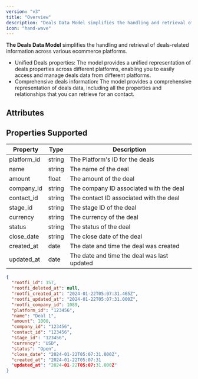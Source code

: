 ```yaml
---
version: "v3"
title: "Overview"
description: "Deals Data Model simplifies the handling and retrieval of deals-related information across various crm platforms."
icon: "hand-wave"
---
```


**The Deals Data Model** simplifies the handling and retrieval of deals-related information across various ecommerce platforms.

- Unified Deals properties: The model provides a unified representation of deals properties across different platforms, enabling you to easily access and manage deals data from different platforms.
- Comprehensive deals information: The model provides a comprehensive representation of deals data, including all the properties and relationships that you can retrieve for an contact.

## Attributes

## Properties Supported

| Property    | Type   | Description                                 |
| ----------- | ------ | ------------------------------------------- |
| platform_id | string | The Platform's ID for the deals             |
| name        | string | The name of the deal                        |
| amount      | float  | The amount of the deal                      |
| company_id  | string | The company ID associated with the deal     |
| contact_id  | string | The contact ID associated with the deal     |
| stage_id    | string | The stage ID of the deal                    |
| currency    | string | The currency of the deal                    |
| status      | string | The status of the deal                      |
| close_date  | string | The close date of the deal                  |
| created_at  | date   | The date and time the deal was created      |
| updated_at  | date   | The date and time the deal was last updated |

<ResponseExample name="The Deals Object" >

```json The Deals Response Object
{
  "rootfi_id": 157,
  "rootfi_deleted_at": null,
  "rootfi_created_at": "2024-01-22T05:07:31.465Z",
  "rootfi_updated_at": "2024-01-22T05:07:31.000Z",
  "rootfi_company_id": 1089,
  "platform_id": "123456",
  "name": "Deal 1",
  "amount": 1000,
  "company_id": "123456",
  "contact_id": "123456",
  "stage_id": "123456",
  "currency": "USD",
  "status": "Open",
  "close_date": "2024-01-22T05:07:31.000Z",
  "created_at": "2024-01-22T05:07:31
  "updated_at": "2024-01-22T05:07:31.000Z"
}
```

</ResponseExample>
